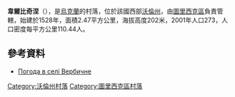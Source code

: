 {{coord|50|59|41|N|24|36|48|E|scale:30000|display=title}}

'''韋爾比奇涅'''（{{lang-uk|Вербичне}}），是[[烏克蘭|烏克蘭]]的村落，位於該國西部[[沃倫州|沃倫州]]，由[[圖里西克區|圖里西克區]]負責管轄，始建於1528年，面積2.47平方公里，海拔高度202米，2001年人口273，人口密度每平方公里110.44人。

==參考資料==
* [http://weather.in.ua/ua/volynskaja/3075 Погода в селі Вербичне] {{Wayback|url=http://weather.in.ua/ua/volynskaja/3075 |date=20160305082828 }}

[[Category:沃倫州村落|Category:沃倫州村落]]
[[Category:圖里西克區村落|Category:圖里西克區村落]]


{{Volyn-geo-stub}}